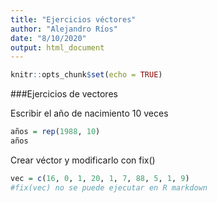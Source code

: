 ```yaml
---
title: "Ejercicios véctores"
author: "Alejandro Ríos"
date: "8/10/2020"
output: html_document
---
```


```r
knitr::opts_chunk$set(echo = TRUE)
```

###Ejercicios de vectores

Escribir el año de nacimiento 10 veces
```r
años = rep(1988, 10)
años
```
Crear véctor y modificarlo con fix()
```r
vec = c(16, 0, 1, 20, 1, 7, 88, 5, 1, 9)
#fix(vec) no se puede ejecutar en R markdown
```
